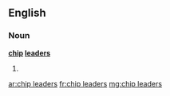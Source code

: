 ==English==

===Noun===
'''[[chip]] [[leaders]]'''

# {{plural of|chip leader}}

[[ar:chip leaders]]
[[fr:chip leaders]]
[[mg:chip leaders]]